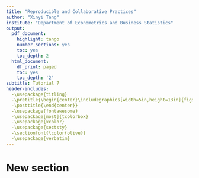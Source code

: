 ```yaml
---
title: "Reproducible and Collaborative Practices"
author: "Xinyi Tang"
institute: "Department of Econometrics and Business Statistics"
output:
  pdf_document:
    highlight: tango
    number_sections: yes
    toc: yes
    toc_depth: 2
  html_document:
    df_print: paged
    toc: yes
    toc_depth: '2'
subtitle: Tutorial 7
header-includes:
  -\usepackage{titling}
  -\pretitle{\begin{center}\includegraphics[width=5in,height=13in]{figs/front.jpg}\LARGE\\}
  -\posttitle{\end{center}}
  -\usepackage{fontawesome}
  -\usepackage[most]{tcolorbox}
  -\usepackage{xcolor}
  -\usepackage{sectsty}
  -\sectionfont{\color{olive}}
  -\usepackage{verbatim}
---
```


# New section